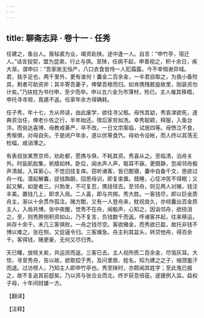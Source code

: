 ```yaml
---
---
---
```

title: 聊斋志异 · 卷十一 · 任秀
---

任建之，鱼台人。贩毡裘为业，竭资赴陕。途中逢一人。自言：“申竹亭，宿迁人。”话言投契，盟为昆弟，行止与俱。至陕，任病不起，申善视之，积十余日，疾大渐。谓申曰：“吾家故无恒产，八口衣食皆恃一人犯霜露。今不幸殂谢异域。君，我手足也，两千里外，更有谁何！囊金二百余金，一半君自取之，为我小备殓具，剩者可助资斧；其半寄吾妻子，俾辇吾榇而归。如肯携残骸旋故里，刚装资勿计矣。”乃扶枕为书付申，至夕而卒。申以五六金为市薄材，殓已。主人催其移槥，申托寻寺观，竟遁不返。任家年余方得确耗。

任子秀，年十七，方从师读，由此废学，欲往寻父柩。母怜其幼，秀哀涕欲死，遂典资治任，俾老仆佐之行，半年始还。殡后家贫如洗。幸秀聪颖，释服，入鱼台泮。而佻达喜博，母教戒綦严，卒不改。一日文宗案临，试居四等。母愤泣不食，秀惭惧，对母自矢。于是闭户年余，遂以优等食饩。母劝令设帐，而人终以其荡无检幅，咸诮薄之。

有表叔张某贾京师，劝赴都，愿携与俱，不耗其资。秀喜从之。至临清，泊舟关外。时盐航舣集，帆樯如林。卧后，闻水声人声，聒耳不寐。更既静，忽闻邻舟骰声清越，入耳萦心，不觉旧技复痒。窃听诸客，皆已酣寝，囊中自备千文，思欲过舟一戏。潜起解囊，捉钱踟蹰，回思母训，即复束置。既睡，心怔冲苦不得眠；又起又解，如是者三。兴勃发，不可复忍，携钱径去。至邻舟，则见两人对赌，钱注丰美。置钱几上，即求入局。二人喜，即与共掷。秀大胜。一客钱尽，即以巨金质舟主，渐以十余贯作孤注。赌方酣，又有一人登舟来，眈视良久，亦倾囊出百金质主人，入局共博。张中夜醒，觉秀不在舟，闻骰声，心知之，因诣邻舟，欲挠沮之。至，则秀胯侧积资如山，乃不复言，负钱数千而返。呼诸客并起，往来移运，尚存十余千。未几三客俱败，一舟之钱尽空。客欲赌金，而秀欲已盈，故托非钱不博以难之。张在侧，又促逼令归。三客燥急。舟主利其盆头，转贷他舟，得百余千。客得钱，赌更豪，无何又尽归秀。

天已曙，放晓关矣，共运资而返。三客已去。主人视所质二百余金，尽箔灰耳。大惊，寻至秀舟，告以故，欲取偿于秀，及问里居、姓名，知为建之之子，缩颈羞汗而退。过访榜人，乃知主人即申竹亭也。秀至陕时，亦颇闻其姓字；至此鬼已报之，故不复追其前郄矣。乃以资与张合业而北，终岁获息倍蓰。遂援例入监。益权子母，十年间财雄一方。

【翻译】

【注释】

